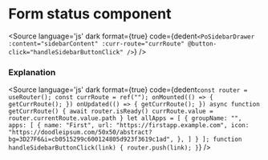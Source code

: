 # Form status component




<Description of={PoSidebarDrawer} />

<Canvas withToolbar>
<Story id="components-sidebar-drawer--sidebar-drawer" />
</Canvas>

<Source
  language='js'
  dark
  format={true}
  code={dedent`
    <PoSidebarDrawer
        :content="sidebarContent"
        :curr-route="currRoute"
        @button-click="handleSidebarButtonClick"
        />
  `}
/>

### Explanation

<ArgsTable of={PoSidebarDrawer} />


<Source
  language='js'
  dark
  format={true}
  code={dedent`
    const router = useRouter();
    const currRoute = ref("");
    onMounted(() => {
        getCurrRoute();
    })
    onUpdated(() => {
        getCurrRoute();
    })
    async function getCurrRoute() {
        await router.isReady()
        currRoute.value = router.currentRoute.value.path
    }
    let allApps = [
        {
            groupName: "",
            apps: [
                {
                    name: "First",
                    url: "https://firstapp.example.com",
                    icon: "https://doodleipsum.com/50x50/abstract?bg=3D27F6&i=cb0515299c600124805d923f3619c1ad",
                },
            ]
        }
      ];
    function handleSidebarButtonClick(link) {
        router.push(link);
    }
  `}
/>
